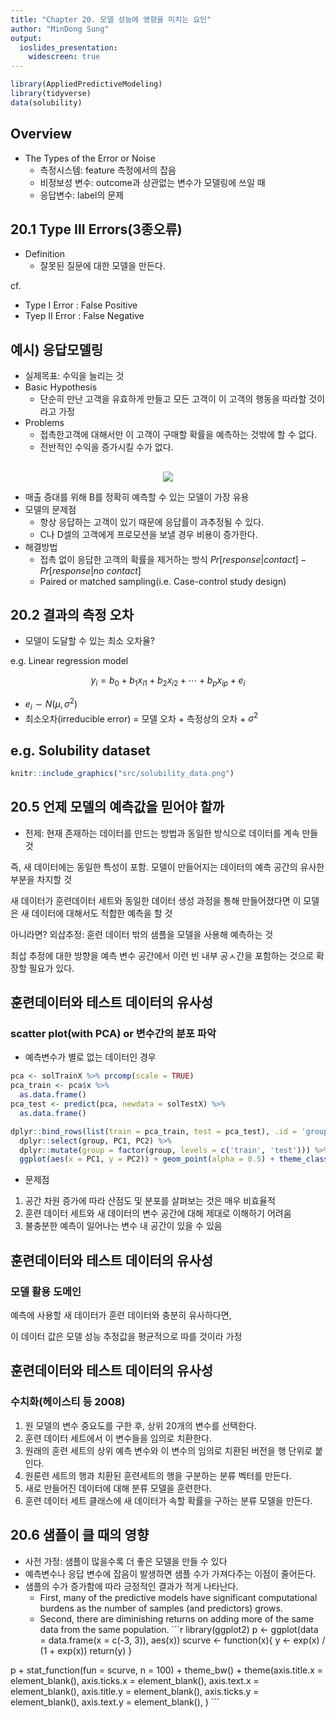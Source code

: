 ```yaml
---
title: "Chapter 20. 모델 성능에 영향을 미치는 요인"
author: "MinDong Sung"
output: 
  ioslides_presentation:
    widescreen: true
---
```

```r
library(AppliedPredictiveModeling)
library(tidyverse)
data(solubility)
```
## Overview

* The Types of the Error or Noise
  - 측정시스템: feature 측정에서의 잡음
  - 비정보성 변수: outcome과 상관없는 변수가 모델링에 쓰일 때
  - 응답변수: label의 문제
  
## 20.1 Type III Errors(3종오류)
* Definition
  - 잘못된 질문에 대한 모델을 만든다.
  
cf. 

* Type I Error : False Positive
* Tyep II Error : False Negative

## 예시) 응답모델링
* 실제목표: 수익을 늘리는 것
* Basic Hypothesis
  - 단순히 만난 고객을 유효하게 만들고 모든 고객이 이 고객의 행동을 따라할 것이라고 가정
* Problems
  - 접촉한고객에 대해서만 이 고객이 구매할 확률을 예측하는 것밖에 할 수 없다. 
  - 전반적인 수익을 증가시킬 수가 없다.
  
##

<center>
![](src/response_modelling_cases.png)
</center>

* 매출 증대를 위해 B를 정확히 예측할 수 있는 모델이 가장 유용
* 모델의 문제점
  - 항상 응답하는 고객이 있기 때문에 응답률이 과추정될 수 있다. 
  - C나 D셀의 고객에게 프로모션을 보낼 경우 비용이 증가한다. 
* 해결방법
  - 접촉 없이 응답한 고객의 확률을 제거하는 방식
    $Pr[response|contact] - Pr[response|no\ contact]$
  - Paired or matched sampling(i.e. Case-control study design)
    
## 20.2 결과의 측정 오차
* 모델이 도달할 수 있는 최소 오차율?

e.g. Linear regression model

<center>
$y_i = b_0 + b_1x_{i1} + b_2x_{i2} + \cdots + b_px_{ip} + e_i$
</center>

* $e_i \sim N(\mu, \sigma^2)$
* 최소오차(irreducible error) = 모델 오차 + 측정상의 오차 + $\sigma^2$

## e.g. Solubility dataset

```r
knitr::include_graphics("src/solubility_data.png")
```


## 20.5 언제 모델의 예측값을 믿어야 할까
* 전제: 현재 존재하는 데이터를 만드는 방법과 동일한 방식으로 데이터를 계속 만들 것

즉, 새 데이터에는 동일한 특성이 포함.
모델이 만들어지는 데이터의 예측 공간의 유사한 부분을 차지할 것

새 데이터가 훈련데이터 세트와 동일한 데이터 생성 과정을 통해 만들어졌다면 이 모델은 새 데이터에 대해서도 적합한 예측을 할 것

아니라면? 
외삽추정: 훈련 데이터 밖의 샘플을 모델을 사용해 예측하는 것

최삽 추정에 대한 방향을 예측 변수 공간에서 이런 빈 내부 공ㅅ간을 포함하는 것으로 확장할 필요가 있다.

## 

## 훈련데이터와 테스트 데이터의 유사성
### scatter plot(with PCA) or 변수간의 분포 파악
- 예측변수가 별로 없는 데이터인 경우 
  
```r
pca <- solTrainX %>% prcomp(scale = TRUE)
pca_train <- pca$x %>% 
  as.data.frame()
pca_test <- predict(pca, newdata = solTestX) %>% 
  as.data.frame()

dplyr::bind_rows(list(train = pca_train, test = pca_test), .id = 'group') %>%
  dplyr::select(group, PC1, PC2) %>%
  dplyr::mutate(group = factor(group, levels = c('train', 'test'))) %>%
  ggplot(aes(x = PC1, y = PC2)) + geom_point(alpha = 0.5) + theme_classic() + facet_wrap(group~.)
```

* 문제점
1. 공간 차원 증가에 따라 산점도 및 분포를 살펴보는 것은 매우 비효율적
1. 훈련 데이터 세트와 새 데이터의 변수 공간에 대해 제대로 이해하기 어려움
1. 불충분한 예측이 일어나는 변수 내 공간이 있을 수 있음

## 훈련데이터와 테스트 데이터의 유사성

### 모델 활용 도메인

예측에 사용할 새 데이터가 훈련 데이터와 충분히 유사하다면, 

이 데이터 값은 모델 성능 추정값을 평균적으로 따를 것이라 가정

## 훈련데이터와 테스트 데이터의 유사성

### 수치화(헤이스티 등 2008)
1. 원 모델의 변수 중요도를 구한 후, 상위 20개의 변수를 선택한다. 
1. 훈련 데이터 세트에서 이 변수들을 임의로 치환한다. 
1. 원래의 훈련 세트의 상위 예측 변수와 이 변수의 임의로 치환된 버전을 행 단위로 붙인다. 
1. 원룬련 세트의 행과 치환된 훈련세트의 행을 구분하는 분류 벡터를 만든다. 
1. 새로 만들어진 데이터에 대해 분류 모델을 훈련한다. 
1. 훈련 데이터 세트 클래스에 새 데이터가 속할 확률을 구하는 분류 모델을 만든다. 

## 20.6 샘플이 클 때의 영향
* 사전 가정: 샘플이 많을수록 더 좋은 모델을 만들 수 있다
* 예측변수나 응답 변수에 잡음이 발생하면 샘플 수가 가져다주는 이점이 줄어든다. 
* 샘플의 수가 증가함에 따라 긍정적인 결과가 적게 나타난다.
  - First, many of the predictive models have significant computational burdens as the number of samples (and predictors) grows.
  - Second, there are diminishing returns on adding more of the same data from the same population.
```r
library(ggplot2)
p <- ggplot(data = data.frame(x = c(-3, 3)), aes(x))
scurve <- function(x){
  y <- exp(x) / (1 + exp(x))
  return(y)
}

p + 
  stat_function(fun = scurve, n = 100) + 
  theme_bw() + 
  theme(axis.title.x = element_blank(),
        axis.ticks.x = element_blank(),
        axis.text.x = element_blank(),
        axis.title.y = element_blank(),
        axis.ticks.y = element_blank(),
        axis.text.y = element_blank(),
        )
```

